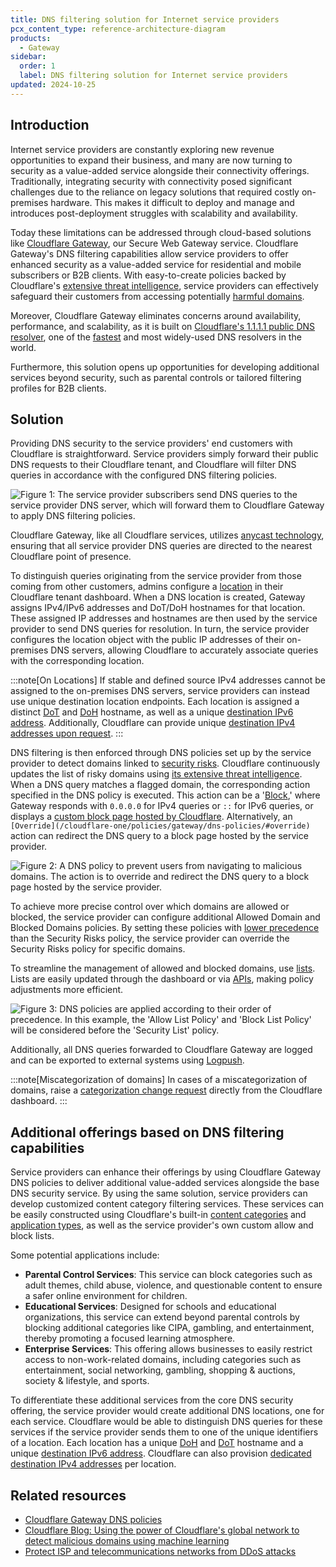 ```yaml
---
title: DNS filtering solution for Internet service providers
pcx_content_type: reference-architecture-diagram
products:
  - Gateway
sidebar:
  order: 1
  label: DNS filtering solution for Internet service providers
updated: 2024-10-25
---
```


## Introduction

Internet service providers are constantly exploring new revenue opportunities to expand their business, and many are now turning to security as a value-added service alongside their connectivity offerings. Traditionally, integrating security with connectivity posed significant challenges due to the reliance on legacy solutions that required costly on-premises hardware. This makes it difficult to deploy and manage and introduces post-deployment struggles with scalability and availability.

Today these limitations can be addressed through cloud-based solutions like [Cloudflare Gateway](/cloudflare-one/policies/gateway/), our Secure Web Gateway service. Cloudflare Gateway's DNS filtering capabilities allow service providers to offer enhanced security as a value-added service for residential and mobile subscribers or B2B clients. With easy-to-create policies backed by Cloudflare's [extensive threat intelligence](https://www.cloudflare.com/en-gb/security/), service providers can effectively safeguard their customers from accessing potentially [harmful domains](/cloudflare-one/policies/gateway/domain-categories/#security-categories).

Moreover, Cloudflare Gateway eliminates concerns around availability, performance, and scalability, as it is built on [Cloudflare's 1.1.1.1 public DNS resolver](/1.1.1.1/), one of the [fastest](https://www.dnsperf.com/#!dns-providers) and most widely-used DNS resolvers in the world.

Furthermore, this solution opens up opportunities for developing additional services beyond security, such as parental controls or tailored filtering profiles for B2B clients.

## Solution

Providing DNS security to the service providers' end customers with Cloudflare is straightforward. Service providers simply forward their public DNS requests to their Cloudflare tenant, and Cloudflare will filter DNS queries in accordance with the configured DNS filtering policies.

![Figure 1: The service provider subscribers send DNS queries to the service provider DNS server, which will forward them to Cloudflare Gateway to apply DNS filtering policies.](~/assets/images/reference-architecture/gateway-dns-for-isp/gateway-dns-for-isp-image-01.svg)

Cloudflare Gateway, like all Cloudflare services, utilizes [anycast technology](https://www.cloudflare.com/learning/cdn/glossary/anycast-network/), ensuring that all service provider DNS queries are directed to the nearest Cloudflare point of presence.

To distinguish queries originating from the service provider from those coming from other customers, admins configure a [location](/cloudflare-one/connections/connect-devices/agentless/dns/locations/) in their Cloudflare tenant dashboard. When a DNS location is created, Gateway assigns IPv4/IPv6 addresses and DoT/DoH hostnames for that location. These assigned IP addresses and hostnames are then used by the service provider to send DNS queries for resolution. In turn, the service provider configures the location object with the public IP addresses of their on-premises DNS servers, allowing Cloudflare to accurately associate queries with the corresponding location.

:::note[On Locations]
If stable and defined source IPv4 addresses cannot be assigned to the on-premises DNS servers, service providers can instead use unique destination location endpoints. Each location is assigned a distinct [DoT](/cloudflare-one/connections/connect-devices/agentless/dns/locations/dns-resolver-ips/#dns-over-tls) and [DoH](/cloudflare-one/connections/connect-devices/agentless/dns/locations/dns-resolver-ips/#dns-over-https) hostname, as well as a unique [destination IPv6 address](/cloudflare-one/connections/connect-devices/agentless/dns/locations/dns-resolver-ips/#ipv6-address). Additionally, Cloudflare can provide unique [destination IPv4 addresses upon request](/cloudflare-one/connections/connect-devices/agentless/dns/locations/dns-resolver-ips/#dns-resolver-ip).
:::

DNS filtering is then enforced through DNS policies set up by the service provider to detect domains linked to [security risks](/cloudflare-one/policies/gateway/domain-categories/#security-categories). Cloudflare continuously updates the list of risky domains using [its extensive threat intelligence](https://www.cloudflare.com/en-gb/security/). When a DNS query matches a flagged domain, the corresponding action specified in the DNS policy is executed. This action can be a '[Block](/cloudflare-one/policies/gateway/dns-policies/#block),' where Gateway responds with `0.0.0.0` for IPv4 queries or `::` for IPv6 queries, or displays a [custom block page hosted by Cloudflare](/cloudflare-one/policies/gateway/block-page/). Alternatively, an `[Override](/cloudflare-one/policies/gateway/dns-policies/#override)` action can redirect the DNS query to a block page hosted by the service provider.

![Figure 2: A DNS policy to prevent users from navigating to malicious domains. The action is to override and redirect the DNS query to a block page hosted by the service provider.](~/assets/images/reference-architecture/gateway-dns-for-isp/gateway-dns-for-isp-image-02.svg)

To achieve more precise control over which domains are allowed or blocked, the service provider can configure additional Allowed Domain and Blocked Domains policies. By setting these policies with [lower precedence](/cloudflare-one/policies/gateway/order-of-enforcement/#order-of-precedence) than the Security Risks policy, the service provider can override the Security Risks policy for specific domains.

To streamline the management of allowed and blocked domains, use [lists](/cloudflare-one/policies/gateway/lists/). Lists are easily updated through the dashboard or via [APIs](/api/resources/zero_trust/subresources/gateway/subresources/lists/methods/update/), making policy adjustments more efficient.

![Figure 3: DNS policies are applied according to their order of precedence. In this example, the 'Allow List Policy' and 'Block List Policy' will be considered before the 'Security List' policy.](~/assets/images/reference-architecture/gateway-dns-for-isp/gateway-dns-for-isp-image-03.svg)

Additionally, all DNS queries forwarded to Cloudflare Gateway are logged and can be exported to external systems using [Logpush](/cloudflare-one/insights/logs/logpush/).

:::note[Miscategorization of domains]
In cases of a miscategorization of domains, raise a [categorization change request](/security-center/investigate/change-categorization/#change-categorization-via-the-cloudflare-dashboard) directly from the Cloudflare dashboard.
:::

## Additional offerings based on DNS filtering capabilities

Service providers can enhance their offerings by using Cloudflare Gateway DNS policies to deliver additional value-added services alongside the base DNS security service. By using the same solution, service providers can develop customized content category filtering services. These services can be easily constructed using Cloudflare's built-in [content categories](/cloudflare-one/policies/gateway/domain-categories/#content-categories) and [application types](/cloudflare-one/policies/gateway/application-app-types/), as well as the service provider's own custom allow and block lists.

Some potential applications include:

- **Parental Control Services**: This service can block categories such as adult themes, child abuse, violence, and questionable content to ensure a safer online environment for children.
- **Educational Services**: Designed for schools and educational organizations, this service can extend beyond parental controls by blocking additional categories like CIPA, gambling, and entertainment, thereby promoting a focused learning atmosphere.
- **Enterprise Services**: This offering allows businesses to easily restrict access to non-work-related domains, including categories such as entertainment, social networking, gambling, shopping & auctions, society & lifestyle, and sports.

To differentiate these additional services from the core DNS security offering, the service provider would create additional DNS locations, one for each service. Cloudflare would be able to distinguish DNS queries for these services if the service provider sends them to one of the unique identifiers of a location. Each location has a unique [DoH](/cloudflare-one/connections/connect-devices/agentless/dns/locations/dns-resolver-ips/#dns-over-https) and [DoT](/cloudflare-one/connections/connect-devices/agentless/dns/locations/dns-resolver-ips/#dns-over-tls) hostname and a unique [destination IPv6 address](/cloudflare-one/connections/connect-devices/agentless/dns/locations/dns-resolver-ips/#ipv6-address). Cloudflare can also provision [dedicated destination IPv4 addresses](/cloudflare-one/connections/connect-devices/agentless/dns/locations/dns-resolver-ips/#dns-resolver-ip) per location.

## Related resources

- [Cloudflare Gateway DNS policies](/cloudflare-one/policies/gateway/dns-policies/)
- [Cloudflare Blog: Using the power of Cloudflare's global network to detect malicious domains using machine learning](https://blog.cloudflare.com/threat-detection-machine-learning-models/)
- [Protect ISP and telecommunications networks from DDoS attacks](/reference-architecture/diagrams/network/protecting-sp-networks-from-ddos/)
